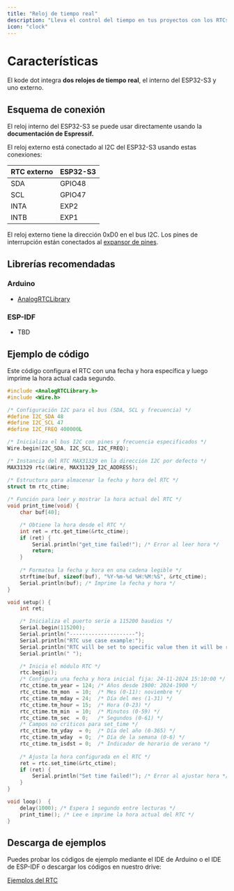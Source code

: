 ```yaml
---
title: "Reloj de tiempo real"
description: "Lleva el control del tiempo en tus proyectos con los RTCs de tu kode dot. "
icon: "clock"
---
```


# Características
El kode dot integra **dos relojes de tiempo real**, el interno del ESP32-S3 y uno externo.

## Esquema de conexión
El reloj interno del ESP32-S3 se puede usar directamente usando la **documentación de Espressif.**

El reloj externo está conectado al I2C del ESP32-S3 usando estas conexiones:

| RTC externo | ESP32-S3 |
| ----------- | -------- |
| SDA         | GPIO48   |
| SCL         | GPIO47   |
| INTA        | EXP2     |
| INTB        | EXP1     |

<Tip>El reloj externo tiene la dirección 0xD0 en el bus I2C.</Tip>
<Note>Los pines de interrupción están conectados al [expansor de pines](/es/kode-dot/io-expander).</Note>

## Librerías recomendadas
### Arduino
- [AnalogRTCLibrary](https://github.com/analogdevicesinc/AnalogRTCLibrary)

### ESP-IDF
- TBD

## Ejemplo de código
Este código configura el RTC con una fecha y hora específica y luego imprime la hora actual cada segundo.

```cpp rtc_test.ino lines icon="microchip"
#include <AnalogRTCLibrary.h>
#include <Wire.h>

/* Configuración I2C para el bus (SDA, SCL y frecuencia) */
#define I2C_SDA 48
#define I2C_SCL 47
#define I2C_FREQ 400000L

/* Inicializa el bus I2C con pines y frecuencia especificados */
Wire.begin(I2C_SDA, I2C_SCL, I2C_FREQ);

/* Instancia del RTC MAX31329 en la dirección I2C por defecto */
MAX31329 rtc(&Wire, MAX31329_I2C_ADDRESS);

/* Estructura para almacenar la fecha y hora del RTC */
struct tm rtc_ctime;
    
/* Función para leer y mostrar la hora actual del RTC */
void print_time(void) {
    char buf[40];

    /* Obtiene la hora desde el RTC */
    int ret = rtc.get_time(&rtc_ctime);
    if (ret) {
        Serial.println("get_time failed!"); /* Error al leer hora */
        return;
    }
    
    /* Formatea la fecha y hora en una cadena legible */
    strftime(buf, sizeof(buf), "%Y-%m-%d %H:%M:%S", &rtc_ctime);
    Serial.println(buf); /* Imprime la fecha y hora */
}

void setup() {
    int ret;

    /* Inicializa el puerto serie a 115200 baudios */
    Serial.begin(115200);
    Serial.println("---------------------");
    Serial.println("RTC use case example:");
    Serial.println("RTC will be set to specific value then it will be read every second");
    Serial.println(" ");

    /* Inicia el módulo RTC */
    rtc.begin();
    /* Configura una fecha y hora inicial fija: 24-11-2024 15:10:00 */
    rtc_ctime.tm_year = 124; /* Años desde 1900: 2024-1900 */
    rtc_ctime.tm_mon  = 10;  /* Mes (0-11): noviembre */
    rtc_ctime.tm_mday = 24;  /* Día del mes (1-31) */
    rtc_ctime.tm_hour = 15;  /* Hora (0-23) */
    rtc_ctime.tm_min  = 10;  /* Minutos (0-59) */
    rtc_ctime.tm_sec  = 0;   /* Segundos (0-61) */
    /* Campos no críticos para set_time */
    rtc_ctime.tm_yday  = 0;  /* Día del año (0-365) */
    rtc_ctime.tm_wday  = 0;  /* Día de la semana (0-6) */
    rtc_ctime.tm_isdst = 0;  /* Indicador de horario de verano */
    
    /* Ajusta la hora configurada en el RTC */
    ret = rtc.set_time(&rtc_ctime);
    if (ret) {
        Serial.println("Set time failed!"); /* Error al ajustar hora */
    }
}

void loop()  {
    delay(1000); /* Espera 1 segundo entre lecturas */
    print_time(); /* Lee e imprime la hora actual del RTC */
}
```

## Descarga de ejemplos
Puedes probar los códigos de ejemplo mediante el IDE de Arduino o el IDE de ESP-IDF o descargar los códigos en nuestro drive:

[Ejemplos del RTC](https://drive.google.com/drive/folders/1EHoXhwTg31xQmAzV5kKiH4j0Wmi5bjY9)